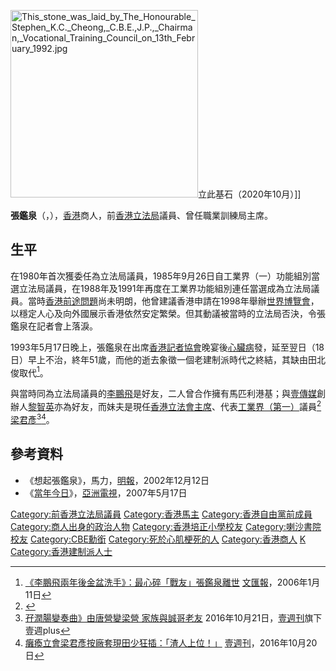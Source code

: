 {{Infobox_officeholder
| name = 張鑑泉
| original_name = Stephen Cheong Kam-chuen
| honorific-suffix = {{postnominals|country=GBR|size=100%|CBE|JP}}
| image= 張鑑泉.jpg
| office = [[香港立法局|香港立法局]]議員
| term_start = 1985年10月30日
| term_end = {{box|1993年5月18日}}
| constituency = [[工業界（第一）功能界別|工業界（第一）]]
| successor =[[田北俊|田北俊]]
| term_start1 = 1980年12月2日
| term_end1 = 1985年8月30日
| constituency1 = 港督委任
| appointed1 = [[麥理浩|麥理浩爵士]]
| birth_date={{birth date|1941|5|31}}
| birth_place={{HKG-1910}}
| death_date={{death date and age|1993|5|18|1941|5|31}}
| death_place={{HKG-1959}}
| spouse =
| party=
| educate=
* 香港培正小學
* 香港喇沙書院
* 倫敦大學帝國理工學院榮譽學士（工程學）
* 倫敦大學哲學碩士
}}

[[File:This_stone_was_laid_by_The_Honourable_Stephen_K.C._Cheong,_C.B.E.,J.P.,_Chairman,_Vocational_Training_Council_on_13th_February_1992.jpg|300px]]立此基石（2020年10月）]]

'''張鑑泉'''{{CBE}}{{JP}}（{{lang-en|'''Stephen Cheong Kam-chuen'''}}，{{bd|1941年|5月31日|1993年|5月18日|catIdx=張}}），[[香港|香港]]商人，前[[香港立法局|香港立法局]]議員、曾任職業訓練局主席。

==生平==
在1980年首次獲委任為立法局議員，1985年9月26日自工業界（一）功能組別當選立法局議員，在1988年及1991年再度在工業界功能組別連任當選成為立法局議員。當時[[香港主權移交|香港前途問題]]尚未明朗，他曾建議香港申請在1998年舉辦[[世界博覽會|世界博覽會]]，以穩定人心及向外國展示香港依然安定繁榮。但其動議被當時的立法局否決，令張鑑泉在記者會上落淚。

1993年5月17日晚上，張鑑泉在出席[[香港記者協會|香港記者協會]]晚宴後[[心臟病|心臟病]]發，延至翌日（18日）早上不治，終年51歲，而他的逝去象徵一個老建制派時代之終結，其缺由田北俊取代<ref>[http://www.wenweipo.com/news.phtml?news_id=MR0601110001&loc=any&cat=114MR&no_combo=1 《李鵬飛兩年後金盆洗手》：最心碎「戰友」張鑑泉離世] {{webarchive|url=https://web.archive.org/web/20150506174122/http://www.wenweipo.com/news.phtml?news_id=MR0601110001&loc=any&cat=114MR&no_combo=1 |date=2015-05-06 }}[[文匯報_(香港)|文匯報]]，2006年1月11日</ref>。

與當時同為立法局議員的[[李鵬飛_(香港)|李鵬飛]]是好友，二人曾合作擁有馬匹利港基；與[[壹傳媒|壹傳媒]]創辦人[[黎智英|黎智英]]亦為好友，而妹夫是現任[[香港立法會主席|香港立法會主席]]、代表[[工業界（第一）功能界別|工業界（第一）]]議員<ref>{{Cite web|url=https://www.legco.gov.hk/general/chinese/members/yr16-20/biographies.htm|title=議員履歷|accessdate=2018-10-17|author=|date=|publisher=香港特別行政區立法會|archive-date=2018-10-08|archive-url=https://web.archive.org/web/20181008100003/https://www.legco.gov.hk/general/chinese/members/yr16-20/biographies.htm|dead-url=no}}</ref>[[梁君彥|梁君彥]]<ref>[http://hk.apple.nextmedia.com/nextplus/%E5%91%A8%E5%88%8A%E8%A6%81%E8%81%9E/article/20161019/2_439247_1/%E5%AD%96%E6%BD%A4%E8%85%B8%E8%AE%8A%E5%A5%8F%E6%9B%B2-%E7%94%B1%E5%94%90%E7%87%9F%E8%AE%8A%E6%A2%81%E7%87%9F-%E5%AE%B6%E6%97%8F%E8%88%87%E8%AA%A0%E5%93%A5%E8%80%81%E5%8F%8B 孖潤腸變奏曲》由唐營變梁營 家族與誠哥老友] {{Wayback|url=http://hk.apple.nextmedia.com/nextplus/%E5%91%A8%E5%88%8A%E8%A6%81%E8%81%9E/article/20161019/2_439247_1/%E5%AD%96%E6%BD%A4%E8%85%B8%E8%AE%8A%E5%A5%8F%E6%9B%B2-%E7%94%B1%E5%94%90%E7%87%9F%E8%AE%8A%E6%A2%81%E7%87%9F-%E5%AE%B6%E6%97%8F%E8%88%87%E8%AA%A0%E5%93%A5%E8%80%81%E5%8F%8B |date=20170103165936 }}2016年10月21日，[[壹週刊_(香港)|壹週刊]]旗下壹週plus</ref><ref>[http://tvb4life.pixnet.net/blog/post/220749017-%E7%99%B1%E7%98%93%E7%AB%8B%E6%9C%83%E3%80%80%E6%A2%81%E5%90%9B%E5%BD%A5-%E6%8C%89%E5%BB%A0-%E5%A5%97%E7%8F%BE%E3%80%80%E7%94%B0%E5%B0%91-%E7%8B%82%E6%8F%92%EF%BC%9A%E3%80%8C 癱瘓立會梁君彥按廠套現田少狂插：「渣人上位！」] {{Wayback|url=http://tvb4life.pixnet.net/blog/post/220749017-%E7%99%B1%E7%98%93%E7%AB%8B%E6%9C%83%E3%80%80%E6%A2%81%E5%90%9B%E5%BD%A5-%E6%8C%89%E5%BB%A0-%E5%A5%97%E7%8F%BE%E3%80%80%E7%94%B0%E5%B0%91-%E7%8B%82%E6%8F%92%EF%BC%9A%E3%80%8C |date=20161213071545 }}[[壹週刊_(香港)|壹週刊]]，2016年10月20日</ref>。

==參考資料==
{{reflist}}
*《想起張鑑泉》，馬力，[[明報|明報]]，2002年12月12日 
*《[[當年今日|當年今日]]》，[[亞洲電視|亞洲電視]]，2007年5月17日

{{香港立法局議員 (1985-1988)}}
{{香港立法局議員 (1988-1991)}}
{{香港立法局議員 (1991-1995)}}
{{Authority control}}
{{DEFAULTSORT:Z}}
[[Category:前香港立法局議員|Category:前香港立法局議員]]
[[Category:香港馬主|Category:香港馬主]]
[[Category:香港自由黨前成員|Category:香港自由黨前成員]]
[[Category:商人出身的政治人物|Category:商人出身的政治人物]]
[[Category:香港培正小學校友|Category:香港培正小學校友]]
[[Category:喇沙書院校友|Category:喇沙書院校友]]
[[Category:CBE勳銜|Category:CBE勳銜]]
[[Category:死於心肌梗死的人|Category:死於心肌梗死的人]]
[[Category:香港商人|Category:香港商人]]
[[Category:張姓|K]]
[[Category:香港建制派人士|Category:香港建制派人士]]